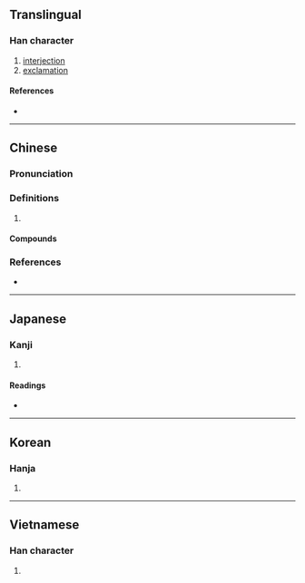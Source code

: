 {{also|嗳}}
{{character info/new}}
==Translingual==

===Han character===
{{Han char|rn=30|rad=口|as=13|sn=16|four=62047|canj=RBBE|ids=⿰口愛}}

# [[interjection]]
# [[exclamation]]

====References====
* {{Han ref|kx=0210.220|dkj=04394|dj=0433.100|hdz=10693.040|uh=566F|ud=22127|bh=BEBC|bd=48828}}

----

==Chinese==
{{zh-forms|s=嗳}}

===Pronunciation===
{{zh-pron
|m=ǎi
|c=aai1,ngoi3,ngoi2,oi2,oi3
|h=pfs=ôi
|cat=
}}
{{zh-attn-split}}

===Definitions===
{{zh-hanzi}}

# {{rfdef|zh}}

====Compounds====
{{zh-der|噴雲噯霧|噯呀|噯唷|噯喲|噯氣|噯喲喲}}

===References===
* {{R:yue:mfccd}}

----

==Japanese==

===Kanji===
{{ja-kanji|grade=|rs=口13}}

# {{defn|lang=ja|sort=口13}}

====Readings====
* {{ja-readings
|goon=あい
|kanon=あい
|on=がい
|kun=あつかい, いき, おくび
}}

----

==Korean==

===Hanja===
{{ko-hanja|hangeul=애|rv=ae|mr=ae}}

# {{defn|lang=ko|sort=口13}}

----

==Vietnamese==

===Han character===
{{vi-hantu|[[áy]]|rs=口13}}

# {{defn|lang=vi|sort=口13}}